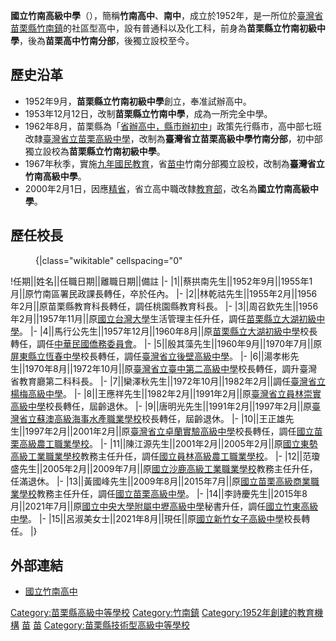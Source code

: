 {{Infobox School
| name = 國立竹南高級中學
| other_name = National Chunan Senior High School
| image = File:National_Chunan_Senior_High_School.jpg
| motto = 公 誠 勤 樸
| established = 1952年
| type = [[普通型高級中等學校|普通型高中]]<br>[[技術型高級中等學校|技術型高級中等學校]]
| religion = 
| affiliation = 
| district = [[苗栗縣|苗栗縣]][[竹南鎮|竹南鎮]]
| grades = 10~12年級（高一至高三）<br>普通科、化工科
| founder = 
| president = 
| principal = 呂淑美
| dean = 
| campus = 市區
| house = 
| sc = 
| cs = 
| free_label2 = 
| free_text2 = 
| faculty = 
| staff = 
| students = 1720人
| athletics = 
| conference = 
| colors = 紫色
| mascot = 
| magazine = 南中青年
| free_label = 
| free_text = 
| free_label3 = 
| free_text3 = 
| address = {{flagicon|TWN}}[[苗栗縣|苗栗縣]][[竹南鎮|竹南鎮]]中正路98號
| tel = +886-037-476-855
| fax = +886-037-461-215
| mail = 
| website = [http://www.cnsh.mlc.edu.tw/ www.cnsh.mlc.edu.tw]
}}

'''國立竹南高級中學'''（{{lang-en|National Chunan Senior High School}}），簡稱'''竹南高中'''、'''南中'''，成立於1952年，是一所位於[[臺灣省|臺灣省]][[苗栗縣|苗栗縣]][[竹南鎮|竹南鎮]]的社區型高中，設有普通科以及化工科，前身為'''苗栗縣立竹南初級中學'''，後為'''苗栗高中竹南分部'''，後獨立設校至今。

==歷史沿革==
*1952年9月，'''苗栗縣立竹南初級中學'''創立，奉准試辦高中。
*1953年12月12日，改制'''苗栗縣立竹南中學'''，成為一所完全中學。
*1962年8月，苗栗縣為「[[省辦高中，縣市辦初中|省辦高中，縣市辦初中]]」政策先行縣市，高中部七班改隸[[國立苗栗高級中學|臺灣省立苗栗高級中學]]，改制為'''臺灣省立苗栗高級中學竹南分部'''，初中部獨立設校為'''苗栗縣立竹南初級中學'''。
*1967年秋季，實施[[九年國民教育|九年國民教育]]，省[[苗中|苗中]]竹南分部獨立設校，改制為'''臺灣省立竹南高級中學'''。
*2000年2月1日，因應[[精省|精省]]，省立高中職改隸[[中華民國教育部|教育部]]，改名為'''國立竹南高級中學'''。


== 歷任校長 ==
:{|class="wikitable" cellspacing="0"
!任期||姓名||任職日期||離職日期||備註
|-
|1||蔡拱南先生||1952年9月||1955年1月||原竹南區署民政課長轉任，卒於任內。
|-
|2||林乾祜先生||1955年2月||1956年2月||原苗栗縣教育科長轉任，調任桃園縣教育科長。
|-
|3||周召欽先生||1956年2月||1957年11月||原[[國立台灣大學|國立台灣大學]]生活管理主任升任，調任[[苗栗縣立大湖國民中學|苗栗縣立大湖初級中學]]。
|-
|4||馬行公先生||1957年12月||1960年8月||原[[苗栗縣立大湖國民中學|苗栗縣立大湖初級中學]]校長轉任，調任[[中華民國僑務委員會|中華民國僑務委員會]]。
|-
|5||殷其藻先生||1960年9月||1970年7月||原[[屏東縣立恆春國民中學|屏東縣立恆春中學]]校長轉任，調任[[國立後壁高級中學|臺灣省立後壁高級中學]]。
|-
|6||湯孝彬先生||1970年8月||1972年10月||原[[臺中市立臺中第二高級中等學校|臺灣省立臺中第二高級中學]]校長轉任，調升臺灣省教育廳第二科科長。
|-
|7||欒澤秋先生||1972年10月||1982年2月||調任[[桃園市立楊梅高級中等學校|臺灣省立楊梅高級中學]]。
|-
|8||王應祥先生||1982年2月||1991年2月||原[[國立員林崇實高級工業職業學校|臺灣省立員林崇實高級中學]]校長轉任，屆齡退休。
|-
|9||唐明光先生||1991年2月||1997年2月||原[[國立蘇澳高級海事水產職業學校|臺灣省立蘇澳高級海事水產職業學校]]校長轉任，屆齡退休。
|-
|10||王正雄先生||1997年2月||2001年2月||原[[國立卓蘭高級中等學校|臺灣省立卓蘭實驗高級中學]]校長轉任，調任[[國立苗栗高級農工職業學校|國立苗栗高級農工職業學校]]。
|-
|11||陳江源先生||2001年2月||2005年2月||原[[臺中市立東勢工業高級中等學校|國立東勢高級工業職業學校]]教務主任升任，調任[[國立員林高級農工職業學校|國立員林高級農工職業學校]]。
|-
|12||范瓊盛先生||2005年2月||2009年7月||原[[臺中市立沙鹿工業高級中等學校|國立沙鹿高級工業職業學校]]教務主任升任，任滿退休。
|-
|13||黃國峰先生||2009年8月||2015年7月||原[[國立苗栗高級商業職業學校|國立苗栗高級商業職業學校]]教務主任升任，調任[[國立苗栗高級中學|國立苗栗高級中學]]。
|-
|14||李詩慶先生||2015年8月||2021年7月||原[[國立中央大學附屬中壢高級中學|國立中央大學附屬中壢高級中學]]秘書升任，調任[[國立竹東高級中學|國立竹東高級中學]]。
|-
|15||呂淑美女士||2021年8月||現任||原[[國立新竹女子高級中學|國立新竹女子高級中學]]校長轉任。
|}

==外部連結==
*[http://www.cnsh.mlc.edu.tw/ 國立竹南高中]{{Wayback|url=http://www.cnsh.mlc.edu.tw/ |date=20050804234048 }}{{zh-tw}}

{{苗栗縣高級中等學校}}

[[Category:苗栗縣高級中等學校|Category:苗栗縣高級中等學校]]
[[Category:竹南鎮|Category:竹南鎮]]
[[Category:1952年創建的教育機構|Category:1952年創建的教育機構]]
[[Category:中華民國國立技術型高級中等學校|苗]]
[[Category:中華民國國立普通型高級中等學校|苗]]
[[Category:苗栗縣技術型高級中等學校|Category:苗栗縣技術型高級中等學校]]